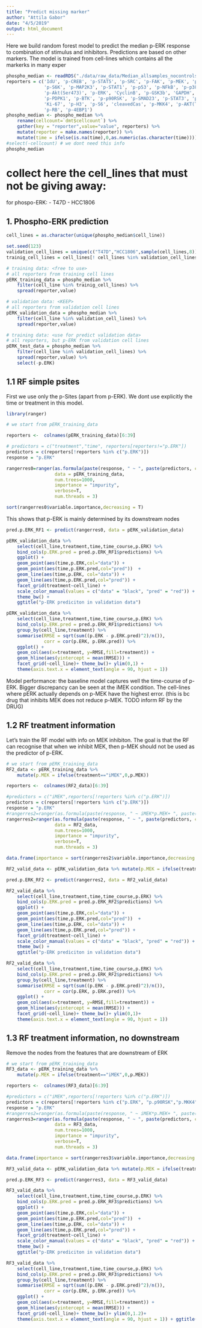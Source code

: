 ```yaml
---
title: "Predict missing marker"
author: "Attila Gabor"
date: "4/5/2019"
output: html_document
---
```

Here we build random forest model to predict the median p-ERK response to combination of 
stimulus and inhibitors. Predictions are based on other markers. 
The model is trained from cell-lines which contains all the markerks in many exper



```r
phospho_median <- readRDS("./data/raw_data/Median_allsamples_nocontrols_withcellcount.rds") %>% as_tibble()
reporters = c('IdU', 'p-CREB', 'p-STAT5', 'p-SRC', 'p-FAK', 'p-MEK', 'p-MAPKAPK2',
			  'p-S6K', 'p-MAP2K3', 'p-STAT1', 'p-p53', 'p-NFkB', 'p-p38', 'p-AMPK',
			  'p-Akt(Ser473)', 'p-ERK', 'CyclinB', 'p-GSK3b', 'GAPDH', 'p-MKK3-MKK6',
			  'p-PDPK1', 'p-BTK', 'p-p90RSK', 'p-SMAD23', 'p-STAT3', 'p-JNK',
			  'Ki-67', 'p-H3', 'p-S6', 'cleavedCas', 'p-MKK4', 'p-AKT(Thr308)',
			  'p-RB', 'p-4EBP1')
phospho_median <- phospho_median %>%
	rename(cellcount=`dmt$cellcount`) %>% 
	gather(key = "reporter",value="value", reporters) %>%
	mutate(reporter = make.names(reporter)) %>%
	mutate(time = ifelse(is.na(time),0,as.numeric(as.character(time)))) # %>%  # convert measured values to valid names to avoid later isssues 
#select(-cellcount) # we dont need this info
phospho_median
```

# collect here the cell_lines that must not be giving away:
for phospo-ERK:
- T47D
- HCC1806



## 1. Phospho-ERK prediction

```r
cell_lines = as.character(unique(phospho_median$cell_line))

set.seed(123)
validation_cell_lines = unique(c("T47D","HCC1806",sample(cell_lines,8)))
trainig_cell_lines = cell_lines[! cell_lines %in% validation_cell_lines]

# training data: <free to use>
# all reporters from training cell lines
pERK_training_data = phospho_median %>% 
	filter(cell_line %in% trainig_cell_lines) %>%
	spread(reporter,value)

# validation data: <KEEP>
# all reporters from validation cell lines
pERK_validation_data = phospho_median %>% 
	filter(cell_line %in% validation_cell_lines) %>%
	spread(reporter,value)

# training data: <use for predict validation data>
# all reporters, but p-ERK from validation cell lines
pERK_test_data = phospho_median %>% 
	filter(cell_line %in% validation_cell_lines) %>%
	spread(reporter,value) %>%
	select(-p.ERK)
```

## 1.1 RF simple psites
First we use only the p-Sites (apart from p-ERK). 
We dont use explicitly the time or treatment in this model. 

```r
library(ranger)

# we start from pERK_training_data

reporters <-  colnames(pERK_training_data)[6:39]

# predictors = c("treatment","time", reporters[reporters!="p.ERK"])
predictors = c(reporters[!reporters %in% c("p.ERK")])
response = "p.ERK"

rangerres0=ranger(as.formula(paste(response, " ~ ", paste(predictors, collapse= "+"))),
				  data = pERK_training_data, 
				  num.trees=1000,
				  importance = "impurity",
				  verbose=T,
				  num.threads = 3)

sort(rangerres0$variable.importance,decreasing = T)
```


This  shows that p-ERK is mainly determined by its downstream nodes


```r
pred.p.ERK_RF1 <- predict(rangerres0, data = pERK_validation_data)

pERK_validation_data %>% 
	select(cell_line,treatment,time,time_course,p.ERK) %>%
	bind_cols(p.ERK.pred = pred.p.ERK_RF1$predictions) %>%
	ggplot() +
	geom_point(aes(time,p.ERK,col="data")) + 
	geom_point(aes(time,p.ERK.pred,col="pred"))  + 
	geom_line(aes(time,p.ERK, col="data")) + 
	geom_line(aes(time,p.ERK.pred,col="pred")) +
	facet_grid(treatment~cell_line) +
	scale_color_manual(values = c("data" = "black", "pred" = "red")) + 
	theme_bw() + 
	ggtitle("p-ERK prediciton in validation data")
```

```r
pERK_validation_data %>% 
	select(cell_line,treatment,time,time_course,p.ERK) %>%
	bind_cols(p.ERK.pred = pred.p.ERK_RF1$predictions) %>%
	group_by(cell_line,treatment) %>%
	summarise(RMSE = sqrt(sum((p.ERK - p.ERK.pred)^2)/n()),
			  corr = cor(p.ERK, p.ERK.pred)) %>%
	ggplot() +
	geom_col(aes(x=treatment, y=RMSE,fill=treatment)) +
	geom_hline(aes(yintercept = mean(RMSE))) + 
	facet_grid(~cell_line)+ theme_bw()+ ylim(0,1) + 
	theme(axis.text.x = element_text(angle = 90, hjust = 1)) 
```


Model performance: the baseline model captures well the time-course of p-ERK. Bigger discrepancy can be seen at the iMEK condition. The cell-lines where pERK actually depends on p-MEK have the highest error. (this is bc drug that inhibits MEK does not reduce p-MEK. TODO inform RF by the DRUG)  


## 1.2 RF treatment information

Let's train the RF model with info on MEK inhibiton. 
The goal is that the RF can recognise that when we inhibit MEK, then p-MEK should 
not be used as the predictor of p-ERK. 

```r
# we start from pERK_training_data
RF2_data <- pERK_training_data %>% 
	mutate(p.MEK = ifelse(treatment=="iMEK",0,p.MEK))

reporters <-  colnames(RF2_data)[6:39]

#predictors = c("iMEK",reporters[!reporters %in% c("p.ERK")])
predictors = c(reporters[!reporters %in% c("p.ERK")])
response = "p.ERK"
#rangerres2=ranger(as.formula(paste(response, " ~ iMEK*p.MEK+ ", paste(predictors, collapse= "+"))),
rangerres2=ranger(as.formula(paste(response, " ~ ", paste(predictors, collapse= "+"))),
				  data = RF2_data, 
				  num.trees=1000,
				  importance = "impurity",
				  verbose=T,
				  num.threads = 3)

data.frame(importance = sort(rangerres2$variable.importance,decreasing = T))
```

```r
RF2_valid_data <- pERK_validation_data %>% mutate(p.MEK = ifelse(treatment=="iMEK",0,p.MEK))

pred.p.ERK_RF2 <- predict(rangerres2, data = RF2_valid_data)

RF2_valid_data %>% 
	select(cell_line,treatment,time,time_course,p.ERK) %>%
	bind_cols(p.ERK.pred = pred.p.ERK_RF2$predictions) %>%
	ggplot() +
	geom_point(aes(time,p.ERK,col="data")) + 
	geom_point(aes(time,p.ERK.pred,col="pred"))  + 
	geom_line(aes(time,p.ERK, col="data")) + 
	geom_line(aes(time,p.ERK.pred,col="pred")) +
	facet_grid(treatment~cell_line) +
	scale_color_manual(values = c("data" = "black", "pred" = "red")) + 
	theme_bw() + 
	ggtitle("p-ERK prediciton in validation data")

```

```r
RF2_valid_data %>% 
	select(cell_line,treatment,time,time_course,p.ERK) %>%
	bind_cols(p.ERK.pred = pred.p.ERK_RF2$predictions) %>%
	group_by(cell_line,treatment) %>%
	summarise(RMSE = sqrt(sum((p.ERK - p.ERK.pred)^2)/n()),
			  corr = cor(p.ERK, p.ERK.pred)) %>%
	ggplot() +
	geom_col(aes(x=treatment, y=RMSE,fill=treatment)) +
	geom_hline(aes(yintercept = mean(RMSE))) + 
	facet_grid(~cell_line)+ theme_bw()+ ylim(0,1)+
	theme(axis.text.x = element_text(angle = 90, hjust = 1)) 
```



## 1.3 RF treatment information, no downstream

Remove the nodes from the features that are downstream of ERK


```r
# we start from pERK_training_data
RF3_data <- pERK_training_data %>% 
	mutate(p.MEK = ifelse(treatment=="iMEK",0,p.MEK))

reporters <-  colnames(RF3_data)[6:39]

#predictors = c("iMEK",reporters[!reporters %in% c("p.ERK")])
predictors = c(reporters[!reporters %in% c("p.ERK", "p.p90RSK","p.MKK4","p.S6K","p.MAPKAPK2","p.p38")])
response = "p.ERK"
#rangerres2=ranger(as.formula(paste(response, " ~ iMEK*p.MEK+ ", paste(predictors, collapse= "+"))),
rangerres3=ranger(as.formula(paste(response, " ~ ", paste(predictors, collapse= "+"))),
				  data = RF3_data, 
				  num.trees=1000,
				  importance = "impurity",
				  verbose=T,
				  num.threads = 3)

data.frame(importance = sort(rangerres3$variable.importance,decreasing = T))
```

```r
RF3_valid_data <- pERK_validation_data %>% mutate(p.MEK = ifelse(treatment=="iMEK",0,p.MEK))

pred.p.ERK_RF3 <- predict(rangerres3, data = RF3_valid_data)

RF3_valid_data %>% 
	select(cell_line,treatment,time,time_course,p.ERK) %>%
	bind_cols(p.ERK.pred = pred.p.ERK_RF3$predictions) %>%
	ggplot() +
	geom_point(aes(time,p.ERK,col="data")) + 
	geom_point(aes(time,p.ERK.pred,col="pred"))  + 
	geom_line(aes(time,p.ERK, col="data")) + 
	geom_line(aes(time,p.ERK.pred,col="pred")) +
	facet_grid(treatment~cell_line) +
	scale_color_manual(values = c("data" = "black", "pred" = "red")) + 
	theme_bw() + 
	ggtitle("p-ERK prediciton in validation data")

```

```r
RF3_valid_data %>% 
	select(cell_line,treatment,time,time_course,p.ERK) %>%
	bind_cols(p.ERK.pred = pred.p.ERK_RF3$predictions) %>%
	group_by(cell_line,treatment) %>%
	summarise(RMSE = sqrt(sum((p.ERK - p.ERK.pred)^2)/n()),
			  corr = cor(p.ERK, p.ERK.pred)) %>% 
	ggplot() +
	geom_col(aes(x=treatment, y=RMSE,fill=treatment)) +
	geom_hline(aes(yintercept = mean(RMSE))) + 
	facet_grid(~cell_line)+ theme_bw()+ ylim(0,1.2)+
	theme(axis.text.x = element_text(angle = 90, hjust = 1)) + ggtitle(paste0("Prediction error"))
```





